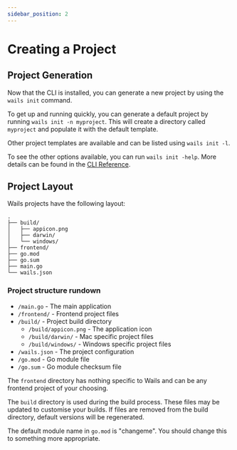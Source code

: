 ```yaml
---
sidebar_position: 2
---
```


# Creating a Project

## Project Generation

Now that the CLI is installed, you can generate a new project by using the `wails init` command.

To get up and running quickly, you can generate a default project by running `wails init -n myproject`. This will
create a directory called `myproject` and populate it with the default template.

Other project templates are available and can be listed using `wails init -l`.

To see the other options available, you can run `wails init -help`.
More details can be found in the [CLI Reference](/docs/reference/cli#init).

## Project Layout

Wails projects have the following layout:

```
.
├── build/
│   ├── appicon.png
│   ├── darwin/
│   └── windows/
├── frontend/
├── go.mod
├── go.sum
├── main.go
└── wails.json
```

### Project structure rundown

- `/main.go` - The main application
- `/frontend/` - Frontend project files
- `/build/` - Project build directory
  - `/build/appicon.png` - The application icon
  - `/build/darwin/` - Mac specific project files
  - `/build/windows/` - Windows specific project files
- `/wails.json` - The project configuration
- `/go.mod` - Go module file
- `/go.sum` - Go module checksum file

The `frontend` directory has nothing specific to Wails and can be any frontend project of your choosing.

The `build` directory is used during the build process. These files may be updated to customise your builds. If
files are removed from the build directory, default versions will be regenerated.

The default module name in `go.mod` is "changeme". You should change this to something more appropriate.
